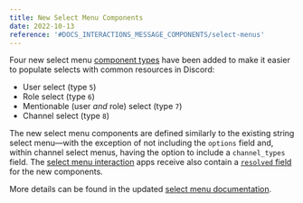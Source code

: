 ```yaml
---
title: New Select Menu Components
date: 2022-10-13
reference: '#DOCS_INTERACTIONS_MESSAGE_COMPONENTS/select-menus'
---
```


Four new select menu [component types](#DOCS_INTERACTIONS_MESSAGE_COMPONENTS/component-object-component-types) have been added to make it easier to populate selects with common resources in Discord:
- User select (type `5`)
- Role select (type `6`)
- Mentionable (user *and* role) select (type `7`)
- Channel select (type `8`)

The new select menu components are defined similarly to the existing string select menu—with the exception of not including the `options` field and, within channel select menus, having the option to include a `channel_types` field. The [select menu interaction](#DOCS_INTERACTIONS_MESSAGE_COMPONENTS/select-menu-object-select-menu-interaction) apps receive also contain a [`resolved` field](#DOCS_INTERACTIONS_MESSAGE_COMPONENTS/select-menu-object-select-menu-resolved-object) for the new components.

More details can be found in the updated [select menu documentation](#DOCS_INTERACTIONS_MESSAGE_COMPONENTS/select-menus).

